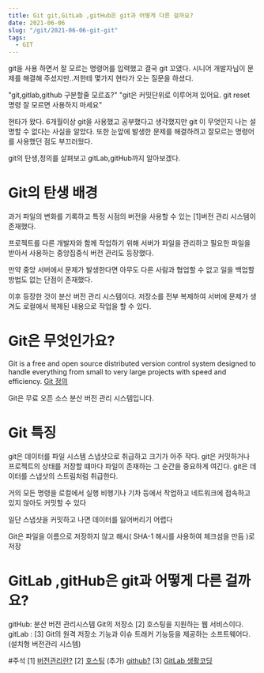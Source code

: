 ```yaml
---
title: Git git,GitLab ,gitHub은 git과 어떻게 다른 걸까요?
date: 2021-06-06
slug: "/git/2021-06-06-git-git"
tags:
  - GIT
---
```


git을 사용 하면서 잘 모르는 명령어를 입력했고 결국 git 꼬였다.
시니어 개발자님이 문제를 해결해 주셨지만..저한테 몇가지 현타가 오는 질문을 하셨다.

"git,gitlab,github 구분할줄 모르죠?"
"git은 커밋단위로 이루어져 있어요. git reset 명령 잘 모르면 사용하지 마세요"

현타가 왔다.
6개월이상 git을 사용했고 공부했다고 생각했지만 git 이 무엇인지 나는 설명할 수 없다는 사실을 알았다.
또한 눈앞에 발생한 문제를 해결하려고 잘모르는 명령어를 사용했던 점도 부끄러웠다.

git의 탄생,정의를 살펴보고 gitLab,gitHub까지 알아보겠다.

# Git의 탄생 배경

과거 파일의 변화를 기록하고 특정 시점의 버전을 사용할 수 있는 [1]버전 관리 시스템이 존재했다.

프로젝트를 다른 개발자와 함께 작업하기 위해 서버가 파일을 관리하고 필요한 파일을 받아서 사용하는 중앙집중식 버전 관리도 등장했다.

만약 중앙 서버에서 문제가 발생한다면 아무도 다른 사람과 협업할 수 없고 일을 백업할 방법도 없는 단점이 존재했다.

이후 등장한 것이 분산 버전 관리 시스템이다.
저장소를 전부 복제하여 서버에 문제가 생겨도 로컬에서 복제된 내용으로 작업을 할 수 있다.

# Git은 무엇인가요?

Git is a free and open source distributed version control system
designed to handle everything
from small to very large projects
with speed and efficiency.
[Git 정의](https://git-scm.com/)

Git은 무료 오픈 소스 분산 버전 관리 시스템입니다.

# Git 특징

git은 데이터를 파일 시스템 스냅샷으로 취급하고 크기가 아주 작다.
git은 커밋하거나 프로젝트의 상태를 저장할 떄마다 파일이 존재하는 그 순간을 중요하게 여긴다.
git은 데이터를 스냅샷의 스트림처럼 취급한다.

거의 모든 명령을 로컬에서 실행
비행기나 기차 등에서 작업하고 네트워크에
접속하고 있지 않아도 커밋할 수 있다

일단 스냅샷을 커밋하고 나면 데이터를 잃어버리기 어렵다

Git은 파일을 이름으로 저장하지 않고 해시( SHA-1 해시를 사용하여 체크섬을 만듬 )로 저장

# GitLab ,gitHub은 git과 어떻게 다른 걸까요?

gitHub: 분산 버전 관리시스템 Git의 저장소 [2] 호스팅을 지원하는 웹 서비스이다.
gitLab : [3] Git의 원격 저장소 기능과 이슈 트래커 기능등을 제공하는 소프트웨어다.(설치형 버전관리 시스템)

#주석
[1] [버전관리란?](https://git-scm.com/book/ko/v2/%EC%8B%9C%EC%9E%91%ED%95%98%EA%B8%B0-%EB%B2%84%EC%A0%84-%EA%B4%80%EB%A6%AC%EB%9E%80%3F)
[2] [호스팅](https://namu.wiki/w/%ED%98%B8%EC%8A%A4%ED%8C%85)
(추가) [github?](https://git-scm.com/book/ko/v2/GitHub-%EA%B3%84%EC%A0%95-%EB%A7%8C%EB%93%A4%EA%B3%A0-%EC%84%A4%EC%A0%95%ED%95%98%EA%B8%B0)
[3] [GitLab 생활코딩](https://opentutorials.org/course/785/4933)
